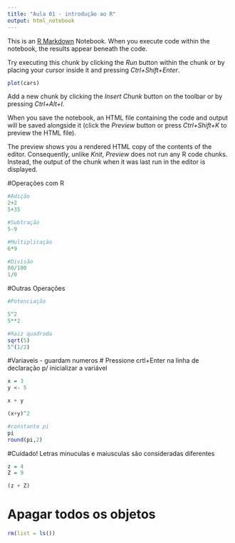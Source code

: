 ---
title: "Aula 01 - introdução ao R"
output: html_notebook
---

This is an [R Markdown](http://rmarkdown.rstudio.com) Notebook. When you execute code within the notebook, the results appear beneath the code. 

Try executing this chunk by clicking the *Run* button within the chunk or by placing your cursor inside it and pressing *Ctrl+Shift+Enter*. 

```{r}
plot(cars)
```

Add a new chunk by clicking the *Insert Chunk* button on the toolbar or by pressing *Ctrl+Alt+I*.

When you save the notebook, an HTML file containing the code and output will be saved alongside it (click the *Preview* button or press *Ctrl+Shift+K* to preview the HTML file).

The preview shows you a rendered HTML copy of the contents of the editor. Consequently, unlike *Knit*, *Preview* does not run any R code chunks. Instead, the output of the chunk when it was last run in the editor is displayed.

#Operações com R

```{r}
#Adição
2+2
5+35

#Subtração
5-9

#Multiplicação
6*9

#Divisão
80/100
1/0

```
#Outras Operações
```{r}
#Potenciação

5^2
5**2

#Raiz quadrada
sqrt(5)
5^(1/2)

```

#Variaveis - guardam numeros
# Pressione crtl+Enter na linha de declaração p/ inicializar a variável

```{r}

x = 3
y <- 5

x + y 

(x+y)^2

#constante pi
pi
round(pi,2)

```

#Cuidado! Letras minuculas e maiusculas são consideradas diferentes

```{r}

z = 4
Z = 9

(z + Z) 
```

# Apagar todos os objetos
```{r}

rm(list = ls())
```




